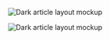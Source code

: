 
<Row>
<Column colMd={4} colLg={4} noGutterMdLeft>
<ArticleCard
  title="Instana Themes and Roadmap"
  href="https://ibm.box.com/s/fewnmk3tu2bya1oi7ecd4997znx9n2qe"
  actionIcon="arrowRight"
>


![Dark article layout mockup](images/Roadmap.png)

</ArticleCard>
</Column>
<Column colMd={4} colLg={4} noGutterMdLeft>
<ArticleCard
  title="Instana Pricing and Packaging"
  href="https://ibm.box.com/s/qwhv0rb0l34sz30xl70sbktgi2y0kneu"
  actionIcon="arrowRight"
>


![Dark article layout mockup](images/Pricing.png)


</ArticleCard>
</Column>
</Row>